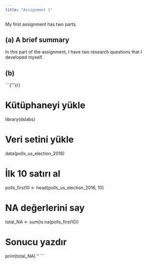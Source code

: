 ---
title: "Assignment 1"
---

My first assignment has two parts.

## (a) A brief summary

In this part of the assignment, I have two research questions that I developed myself.

## (b)

```{'''{r}

# Kütüphaneyi yükle
library(dslabs)

# Veri setini yükle
data(polls_us_election_2016)

# İlk 10 satırı al
polls_first10 <- head(polls_us_election_2016, 10)

# NA değerlerini say
total_NA <- sum(is.na(polls_first10))

# Sonucu yazdır
print(total_NA)
''
```
